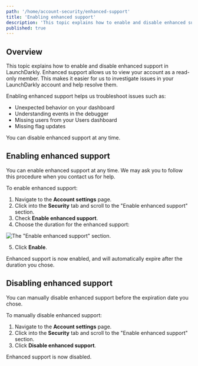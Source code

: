 ```yaml
---
path: '/home/account-security/enhanced-support'
title: 'Enabling enhanced support'
description: 'This topic explains how to enable and disable enhanced support in LaunchDarkly. Enhanced support allows the LaunchDarkly Support team to view your account as a read-only member.'
published: true
---
```


## Overview

This topic explains how to enable and disable enhanced support in LaunchDarkly. Enhanced support allows us to view your account as a read-only member. This makes it easier for us to investigate issues in your LaunchDarkly account and help resolve them.

Enabling enhanced support helps us troubleshoot issues such as:

- Unexpected behavior on your dashboard
- Understanding events in the debugger
- Missing users from your Users dashboard
- Missing flag updates

You can disable enhanced support at any time.

## Enabling enhanced support

You can enable enhanced support at any time. We may ask you to follow this procedure when you contact us for help.

To enable enhanced support:

1. Navigate to the **Account settings** page.
2. Click into the **Security** tab and scroll to the "Enable enhanced support" section.
3. Check **Enable enhanced support**.
4. Choose the duration for the enhanced support:

![The "Enable enhanced support" section.](settings-security-enable-enhanced-support.png)

5. Click **Enable**.

Enhanced support is now enabled, and will automatically expire after the duration you chose.

## Disabling enhanced support

You can manually disable enhanced support before the expiration date you chose.

To manually disable enhanced support:

1. Navigate to the **Account settings** page.
2. Click into the **Security** tab and scroll to the "Enable enhanced support" section.
3. Click **Disable enhanced support**.

Enhanced support is now disabled.
